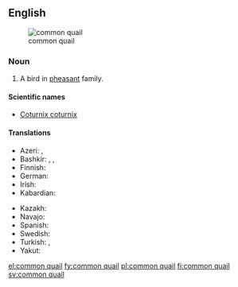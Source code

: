 ==English==
{{wikipedia}}
[[File:Weibliche Wachtel (Coturnix coturnix).jpg|thumb|common quail]]

===Noun===
{{en-noun|head=[[common]] [[quail]]}}

# A bird in [[pheasant]] family.

====Scientific names====
* [[Coturnix coturnix]]

====Translations====
{{trans-top|bird in the pheasant family}}
* Azeri: {{t-|az|adi bildirçin}}, {{t+|az|bildirçin}}
* Bashkir: {{tø|ba|бүҙәнә|tr=büðänä|sc=Cyrl}}, {{tø|ba|бүтбелдек|tr=bütbeldek|sc=Cyrl}}, {{tø|ba|бытбылдыҡ|tr=bıtbıldıq|sc=Cyrl}}
* Finnish: {{t+|fi|viiriäinen}}
* German: {{t+|de|Wachtel|f}}
* Irish: {{t-|ga|gearg|f}}
* Kabardian: {{tø|kbd|ныбгъуэ}}
{{trans-mid}}
* Kazakh: {{t|kk|бөдене|tr=bödene|sc=Cyrl}}
* Navajo: {{tø|nv|díłdánii yił aheełtʼéhii}}
* Spanish: {{t-|es|codorniz común|f}}
* Swedish: {{t+|sv|vaktel|c}}
* Turkish: {{t+|tr|bayağı bıldırcın}}, {{t+|tr|bıldırcın}}
* Yakut: {{tø|sah|хонуу бочугураһа|tr=xonuu bočuguraha|sc=Cyrl}}
{{trans-bottom}}

[[el:common quail]]
[[fy:common quail]]
[[pl:common quail]]
[[fi:common quail]]
[[sv:common quail]]